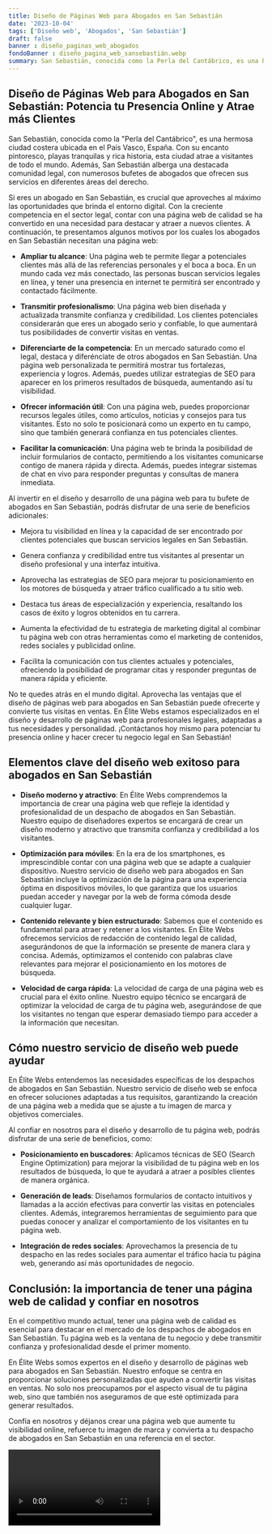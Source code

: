 ```yaml
---
title: Diseño de Páginas Web para Abogados en San Sebastián
date: '2023-10-04'
tags: ['Diseño web', 'Abogados', 'San Sebastián']
draft: false
banner : diseño_paginas_web_abogados
fondoBanner : diseño_pagina_web_sansebastián.webp
summary: San Sebastián, conocida como la Perla del Cantábrico, es una hermosa ciudad costera ubicada en el País Vasco, España. Con su encanto pintoresco, playas tranquilas y rica historia, esta ciudad atrae a visitantes de todo el mundo. Además, San Sebastián alberga una destacada comunidad legal, con numerosos bufetes de abogados que ofrecen sus servicios en diferentes áreas del derecho.
---
```


## Diseño de Páginas Web para Abogados en San Sebastián: Potencia tu Presencia Online y Atrae más Clientes

San Sebastián, conocida como la "Perla del Cantábrico", es una hermosa ciudad costera ubicada en el País Vasco, España. Con su encanto pintoresco, playas tranquilas y rica historia, esta ciudad atrae a visitantes de todo el mundo. Además, San Sebastián alberga una destacada comunidad legal, con numerosos bufetes de abogados que ofrecen sus servicios en diferentes áreas del derecho.

Si eres un abogado en San Sebastián, es crucial que aproveches al máximo las oportunidades que brinda el entorno digital. Con la creciente competencia en el sector legal, contar con una página web de calidad se ha convertido en una necesidad para destacar y atraer a nuevos clientes. A continuación, te presentamos algunos motivos por los cuales los abogados en San Sebastián necesitan una página web:

- **Ampliar tu alcance**: Una página web te permite llegar a potenciales clientes más allá de las referencias personales y el boca a boca. En un mundo cada vez más conectado, las personas buscan servicios legales en línea, y tener una presencia en internet te permitirá ser encontrado y contactado fácilmente.

- **Transmitir profesionalismo**: Una página web bien diseñada y actualizada transmite confianza y credibilidad. Los clientes potenciales considerarán que eres un abogado serio y confiable, lo que aumentará tus posibilidades de convertir visitas en ventas.

- **Diferenciarte de la competencia**: En un mercado saturado como el legal, destaca y diferénciate de otros abogados en San Sebastián. Una página web personalizada te permitirá mostrar tus fortalezas, experiencia y logros. Además, puedes utilizar estrategias de SEO para aparecer en los primeros resultados de búsqueda, aumentando así tu visibilidad.

- **Ofrecer información útil**: Con una página web, puedes proporcionar recursos legales útiles, como artículos, noticias y consejos para tus visitantes. Esto no solo te posicionará como un experto en tu campo, sino que también generará confianza en tus potenciales clientes.

- **Facilitar la comunicación**: Una página web te brinda la posibilidad de incluir formularios de contacto, permitiendo a los visitantes comunicarse contigo de manera rápida y directa. Además, puedes integrar sistemas de chat en vivo para responder preguntas y consultas de manera inmediata.

Al invertir en el diseño y desarrollo de una página web para tu bufete de abogados en San Sebastián, podrás disfrutar de una serie de beneficios adicionales:

- Mejora tu visibilidad en línea y la capacidad de ser encontrado por clientes potenciales que buscan servicios legales en San Sebastián.

- Genera confianza y credibilidad entre tus visitantes al presentar un diseño profesional y una interfaz intuitiva.

- Aprovecha las estrategias de SEO para mejorar tu posicionamiento en los motores de búsqueda y atraer tráfico cualificado a tu sitio web.

- Destaca tus áreas de especialización y experiencia, resaltando los casos de éxito y logros obtenidos en tu carrera.

- Aumenta la efectividad de tu estrategia de marketing digital al combinar tu página web con otras herramientas como el marketing de contenidos, redes sociales y publicidad online.

- Facilita la comunicación con tus clientes actuales y potenciales, ofreciendo la posibilidad de programar citas y responder preguntas de manera rápida y eficiente.

No te quedes atrás en el mundo digital. Aprovecha las ventajas que el diseño de páginas web para abogados en San Sebastián puede ofrecerte y convierte tus visitas en ventas. En Élite Webs estamos especializados en el diseño y desarrollo de páginas web para profesionales legales, adaptadas a tus necesidades y personalidad. ¡Contáctanos hoy mismo para potenciar tu presencia online y hacer crecer tu negocio legal en San Sebastián!

<GifSeo />

<Cta />

## Elementos clave del diseño web exitoso para abogados en San Sebastián

- **Diseño moderno y atractivo**: En Élite Webs comprendemos la importancia de crear una página web que refleje la identidad y profesionalidad de un despacho de abogados en San Sebastián. Nuestro equipo de diseñadores expertos se encargará de crear un diseño moderno y atractivo que transmita confianza y credibilidad a los visitantes.

- **Optimización para móviles**: En la era de los smartphones, es imprescindible contar con una página web que se adapte a cualquier dispositivo. Nuestro servicio de diseño web para abogados en San Sebastián incluye la optimización de la página para una experiencia óptima en dispositivos móviles, lo que garantiza que los usuarios puedan acceder y navegar por la web de forma cómoda desde cualquier lugar.

- **Contenido relevante y bien estructurado**: Sabemos que el contenido es fundamental para atraer y retener a los visitantes. En Élite Webs ofrecemos servicios de redacción de contenido legal de calidad, asegurándonos de que la información se presente de manera clara y concisa. Además, optimizamos el contenido con palabras clave relevantes para mejorar el posicionamiento en los motores de búsqueda.

- **Velocidad de carga rápida**: La velocidad de carga de una página web es crucial para el éxito online. Nuestro equipo técnico se encargará de optimizar la velocidad de carga de tu página web, asegurándose de que los visitantes no tengan que esperar demasiado tiempo para acceder a la información que necesitan.

## Cómo nuestro servicio de diseño web puede ayudar

En Élite Webs entendemos las necesidades específicas de los despachos de abogados en San Sebastián. Nuestro servicio de diseño web se enfoca en ofrecer soluciones adaptadas a tus requisitos, garantizando la creación de una página web a medida que se ajuste a tu imagen de marca y objetivos comerciales.

Al confiar en nosotros para el diseño y desarrollo de tu página web, podrás disfrutar de una serie de beneficios, como:

- **Posicionamiento en buscadores**: Aplicamos técnicas de SEO (Search Engine Optimization) para mejorar la visibilidad de tu página web en los resultados de búsqueda, lo que te ayudará a atraer a posibles clientes de manera orgánica.

- **Generación de leads**: Diseñamos formularios de contacto intuitivos y llamadas a la acción efectivas para convertir las visitas en potenciales clientes. Además, integraremos herramientas de seguimiento para que puedas conocer y analizar el comportamiento de los visitantes en tu página web.

- **Integración de redes sociales**: Aprovechamos la presencia de tu despacho en las redes sociales para aumentar el tráfico hacia tu página web, generando así más oportunidades de negocio.

## Conclusión: la importancia de tener una página web de calidad y confiar en nosotros

En el competitivo mundo actual, tener una página web de calidad es esencial para destacar en el mercado de los despachos de abogados en San Sebastián. Tu página web es la ventana de tu negocio y debe transmitir confianza y profesionalidad desde el primer momento.

En Élite Webs somos expertos en el diseño y desarrollo de páginas web para abogados en San Sebastián. Nuestro enfoque se centra en proporcionar soluciones personalizadas que ayuden a convertir las visitas en ventas. No solo nos preocupamos por el aspecto visual de tu página web, sino que también nos aseguramos de que esté optimizada para generar resultados.

Confía en nosotros y déjanos crear una página web que aumente tu visibilidad online, refuerce tu imagen de marca y convierta a tu despacho de abogados en San Sebastián en una referencia en el sector.

<Video />

<CtaBot job='Abogados' city='San Sebastián'/>

<Gmaps query='San Sebastián+españa+maps' />